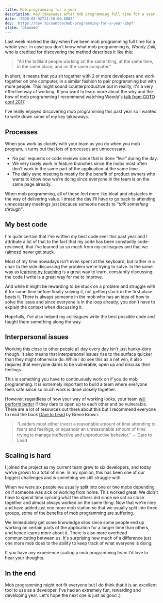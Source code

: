 ```yaml
---
title: Mob programming for a year
description: Key takeaways after mob programming full time for a year
date: '2020-03-02T21:30:00.000Z'
dev: 'https://dev.to/awnton/mob-programming-for-a-year-26pf'
state: 'bloomed'
---
```


Last week marked the day when I've been mob programming full time for a whole year. In case you don't know what mob programming is, _Woody Zuill_, who is credited for discovering the method describes it like this:

> "All the brilliant people working on the same thing, at the same time, in the same place, and on the same computer."

In short, it means that you sit together with 2 or more developers and work together on one computer, in a similar fashion to pair programming but with more people. This might sound counterproductive but in reality, it's a very effective way of working. If you want to learn more about the why and the how of mob programming I recommend watching Woody's [talk from GOTO conf 2017](https://www.youtube.com/watch?v=SHOVVnRB4h0).

I've really enjoyed discovering mob programming this past year so I wanted to write down some of my key takeaways.

## Processes

When you work as closely with your team as you do when you mob program, it turns out that lots of processes are unnecessary.

- No pull requests or code reviews since that is done _"live"_ during the day.
- We very rarely work in feature branches since the mobs most often don't work in the same part of the application at the same time.
- The daily sync meeting is mostly for the benefit of product owners who wants to know how we're doing since everyone in the team is on the same page already.

When mob programming, all of these feel more like bloat and obstacles in the way of delivering value. I dread the day I'll have to go back to attending unnecessary meetings just because someone needs to _"talk something through"_.

## My best code

I'm quite certain that I've written my best code ever this past year and I attribute a lot of that to the fact that my code has been constantly code-reviewed, that I've learned so so much from my colleagues and that we (almost) never get stuck.

Most of my time nowadays isn't even spent at the keyboard, but rather in a chair to the side discussing the problem we're trying to solve. In the same way as [learning by teaching](https://en.wikipedia.org/wiki/Learning_by_teaching) is a great way to learn, constantly discussing the code I write is a great way for me to improve.

And while it might be rewarding to be stuck on a problem and struggle with it for some time before finally solving it, not getting stuck in the first place beats it. There is always someone in the mob who has an idea of how to solve the issue and since everyone is in the loop already, you don't have to explain the context when discussing it.

Hopefully, I've also helped my colleagues write the best possible code and taught them something along the way.

## Interpersonal issues

Working this close to other people all day every day isn't just hunky-dory though. It also means that interpersonal issues rise to the surface quicker than they might otherwise do. While I do see this as a net win, it also requires that everyone dares to be vulnerable, open up and discuss their feelings.

This is something you have to continuously work on if you do mob programming. It is extremely important to build a team where everyone feels safe since so much work is done closely together.

However, regardless of how your way of working looks, your team [will perform better](https://rework.withgoogle.com/blog/five-keys-to-a-successful-google-team/) if they dare to open up to each other and be vulnerable. There are a lot of resources out there about this but I recommend everyone to read the book [Dare to Lead](https://www.amazon.com/Dare-Lead-Brave-Conversations-Hearts/dp/0399592520) by Brené Brown.

> “Leaders must either invest a reasonable amount of time attending to fears and feelings, or squander an unreasonable amount of time trying to manage ineffective and unproductive behavior.” － Dare to Lead

## Scaling is hard

I joined the project as my current team grew to six developers, and today we've grown to a total of nine. In my opinion, this has been one of our biggest challenges and is something we still struggle with.

When we were six people we usually split into one or two mobs depending on if someone was sick or working from home. This worked great. We didn't have to spend time syncing what the others did since we sat so close together and almost always worked on the same thing. Now that we're nine and have added just one more mob station so that we usually split into three groups, some of the benefits of mob programming are suffering.

We immediately get some knowledge silos since some people end up working on certain parts of the application for a longer time than others, and hence learns more about it. There is also more overhead communicating between us. It's surprising how much of a difference just one more mob does to the ability to keep track of what everyone is doing.

If you have any experience scaling a mob programming team I'd love to hear your thoughts.

## In the end

Mob programming might not fit everyone but I do think that it is an excellent tool to use as a developer. I've had an extremely fun, rewarding and developing year. Let's hope the next one is just as good :)
